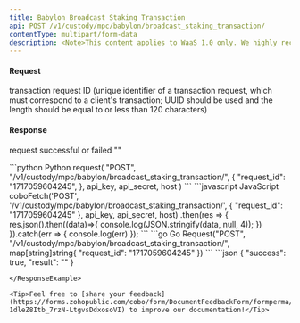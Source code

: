 ```yaml
---
title: Babylon Broadcast Staking Transaction
api: POST /v1/custody/mpc/babylon/broadcast_staking_transaction/
contentType: multipart/form-data
description: <Note>This content applies to WaaS 1.0 only. We highly recommend that you upgrade to [WaaS 2.0](https://www.cobo.com/developers/v2/guides/overview/introduction).</Note> This endpoint is used to broadcast the specified pre-signed staking transaction based on the provided parameter `request_id`
---
```


#### Request
<ParamField body="request_id" type="String" required>transaction request ID (unique identifier of a transaction request, which must correspond to a client's transaction; UUID should be used and the length should be equal to or less than 120 characters)</ParamField>


#### Response
<ResponseField name="success" type="bool">request successful or failed</ResponseField>
<ResponseField name="result" type="String">""</ResponseField>

<RequestExample>
```python Python
request(
    "POST",
    "/v1/custody/mpc/babylon/broadcast_staking_transaction/",
    {
        "request_id": "1717059604245",
    },
    api_key, api_secret, host
)
```
```javascript JavaScript
coboFetch('POST', '/v1/custody/mpc/babylon/broadcast_staking_transaction/', {
    "request_id": "1717059604245"
}, api_key, api_secret, host)
    .then(res => {
        res.json().then((data)=>{
            console.log(JSON.stringify(data, null, 4));
        })
    }).catch(err => {
        console.log(err)
    });
```
```go Go
Request("POST", "/v1/custody/mpc/babylon/broadcast_staking_transaction/", map[string]string{
    "request_id": "1717059604245"
})
```
</RequestExample>

<ResponseExample>
```json
{
  "success": true,
  "result": ""
}

```
</ResponseExample>

<Tip>Feel free to [share your feedback](https://forms.zohopublic.com/cobo/form/DocumentFeedbackForm/formperma/QvLOhxJv1_JMsJ-1dleZ8Itb_7rzN-LtgvsDdxosoVI) to improve our documentation!</Tip>